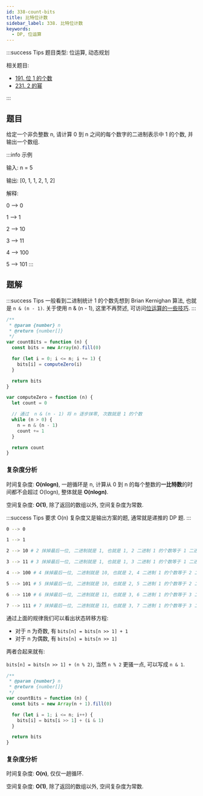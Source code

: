```yaml
---
id: 338-count-bits
title: 比特位计数
sidebar_label: 338. 比特位计数
keywords:
  - DP, 位运算
---
```


:::success Tips
题目类型: 位运算, 动态规划

相关题目:

- [191. 位 1 的个数](/leetcode/easy/191-hamming-weight)
- [231. 2 的幂](/leetcode/easy/231-is-power-of-two)

:::

## 题目

给定一个非负整数 n, 请计算 0 到 n 之间的每个数字的二进制表示中 1 的个数, 并输出一个数组.

:::info 示例

输入: n = 5

输出: [0, 1, 1, 2, 1, 2]

解释:

0 --> 0

1 --> 1

2 --> 10

3 --> 11

4 --> 100

5 --> 101
:::

## 题解


<Tabs>
  <TabItem value="Brian Kernighan 算法" label="Brian Kernighan 算法" default>

:::success Tips
一般看到二进制统计 1 的个数先想到 Brian Kernighan 算法, 也就是 `n & (n - 1)`. 关于使用 n & (n - 1), 这里不再赘述, 可访问[位运算的一些技巧](/algorithm-design/bit-manipulation#n--n---1).
:::

```ts
/**
 * @param {number} n
 * @return {number[]}
 */
var countBits = function (n) {
  const bits = new Array(n).fill(0)

  for (let i = 0; i <= n; i += 1) {
    bits[i] = computeZero(i)
  }

  return bits
}

var computeZero = function (n) {
  let count = 0

  // 通过  n & (n - 1) 将 n 逐步抹零, 次数就是 1 的个数
  while (n > 0) {
    n = n & (n - 1)
    count += 1
  }

  return count
}
```

### 复杂度分析

时间复杂度: **O(nlogn)**, 一趟循环是 n, 计算从 0 到 n 的每个整数的**一比特数**的时间都不会超过 O(logn), 整体就是 **O(nlogn)**.

空间复杂度: **O(1)**, 除了返回的数组以外, 空间复杂度为常数.

</TabItem>

<TabItem value="orange" label="Orange">

:::success Tips
要求 O(n) 复杂度又是输出方案的题, 通常就是递推的 DP 题.
:::

```bash
0 --> 0

1 --> 1

2 --> 10 # 2 抹掉最后一位, 二进制就是 1, 也就是 1, 2 二进制 1 的个数等于 1 二进制 1 的个数

3 --> 11 # 3 抹掉最后一位, 二进制就是 1, 也就是 1, 3 二进制 1 的个数等于 1 二进制 1 的个数 + 1

4 --> 100 # 4 抹掉最后一位, 二进制就是 10, 也就是 2, 4 二进制 1 的个数等于 2 二进制 1 的个数

5 --> 101 # 5 抹掉最后一位, 二进制就是 10, 也就是 2, 5 二进制 1 的个数等于 2 二进制 1 的个数 + 1

6 --> 110 # 6 抹掉最后一位, 二进制就是 11, 也就是 3, 6 二进制 1 的个数等于 3 二进制 1 的个数

7 --> 111 # 7 抹掉最后一位, 二进制就是 11, 也就是 3, 7 二进制 1 的个数等于 3 二进制 1 的个数 + 1
```

通过上面的规律我们可以看出状态转移方程:

- 对于 n 为奇数, 有 `bits[n] = bits[n >> 1] + 1`
- 对于 n 为偶数, 有 `bits[n] = bits[n >> 1]`

两者合起来就有:

`bits[n] = bits[n >> 1] + (n % 2)`, 当然 `n % 2` 更骚一点, 可以写成 `n & 1`.

```ts
/**
 * @param {number} n
 * @return {number[]}
 */
var countBits = function (n) {
  const bits = new Array(n + 1).fill(0)

  for (let i = 1; i <= n; i++) {
    bits[i] = bits[i >> 1] + (i & 1)
  }

  return bits
}
```

### 复杂度分析

时间复杂度: **O(n)**, 仅仅一趟循环.

空间复杂度: **O(1)**, 除了返回的数组以外, 空间复杂度为常数.

</TabItem>
</Tabs>
